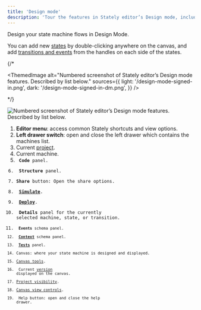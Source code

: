 ```yaml
---
title: 'Design mode'
description: 'Tour the features in Stately editor’s Design mode, including a guide to all the panels and how to use the editor.'
---
```



Design your state machine flows in Design Mode.

You can add new [states](states.mdx) by double-clicking anywhere on the canvas, and add [transitions and events](transitions.mdx) from the handles on each side of the states.

{/* <p>
  <ThemedImage
    alt="Numbered screenshot of Stately editor’s Design mode features. Described by list below."
    sources={{
      light: '/design-mode-signed-in.png',
      dark: '/design-mode-signed-in-dm.png',
    }}
  />
</p> */}

![Numbered screenshot of Stately editor’s Design mode features. Described by list below.](./assets/design-mode-signed-in.png)

1. **Editor menu**: access common Stately shortcuts and view options.
2. **Left drawer switch**: open and close the left drawer which contains the machines list.
3. Current [project](projects.mdx).
4. Current machine.
5. <Code size={18} /> **Code** panel.
6. <ListTree size={18} /> **Structure** panel.
7. **Share** button: Open the share options.
8. <Play size={18} /> [**Simulate**](simulate-mode.mdx).
9. <UploadCloud size={18} /> [**Deploy**](stately-sky-getting-started.mdx).
10. <Info size={18} /> **Details** panel for the currently selected machine, state,
    or transition.
11. <Code size={18} /> **Events** schema panel.
12. <Database size={18} /> [**Context**](context.mdx) schema panel.
13. <ClipboardCheck size={18} /> [**Tests**](/docs/generate-test-paths) panel.
14. Canvas: where your state machine is designed and displayed.
15. [Canvas tools](canvas-view-controls.mdx).
16. <History size={18} /> Current [version](versions.mdx) displayed on the canvas.
17. [Project visibility](projects.mdx).
18. [Canvas view controls](canvas-view-controls.mdx).
19. <HelpCircle size={18} /> Help button: open and close the help drawer.
